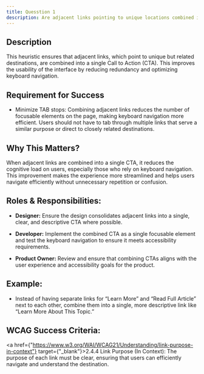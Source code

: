 ```yaml
---
title: Quesstion 1
description: Are adjacent links pointing to unique locations combined into a single CTA?
---
```


## Description

This heuristic ensures that adjacent links, which point to unique but related destinations, are combined into a single Call to Action (CTA). This improves the usability of the interface by reducing redundancy and optimizing keyboard navigation.

## Requirement for Success

- Minimize TAB stops: Combining adjacent links reduces the number of focusable elements on the page, making keyboard navigation more efficient. Users should not have to tab through multiple links that serve a similar purpose or direct to closely related destinations.

## Why This Matters?

When adjacent links are combined into a single CTA, it reduces the cognitive load on users, especially those who rely on keyboard navigation. This improvement makes the experience more streamlined and helps users navigate efficiently without unnecessary repetition or confusion.

## Roles & Responsibilities:

- **Designer:** Ensure the design consolidates adjacent links into a single, clear, and descriptive CTA where possible.

- **Developer:** Implement the combined CTA as a single focusable element and test the keyboard navigation to ensure it meets accessibility requirements.

- **Product Owner:** Review and ensure that combining CTAs aligns with the user experience and accessibility goals for the product.

## Example:

- Instead of having separate links for “Learn More” and “Read Full Article” next to each other, combine them into a single, more descriptive link like “Learn More About This Topic.”

## WCAG Success Criteria:

<a href={"https://www.w3.org/WAI/WCAG21/Understanding/link-purpose-in-context"} target={"_blank"}>2.4.4 Link Purpose (In Context)</a>: The purpose of each link must be clear, ensuring that users can efficiently navigate and understand the destination.



